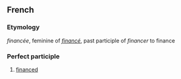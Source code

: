 == French ==
=== Etymology ===
''financée'', feminine of ''[[financé]]'', past participle of ''financer'' to finance
=== Perfect participle ===
#[[finance]]d